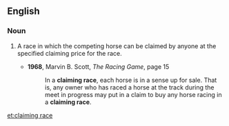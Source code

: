 ==English==
===Noun===
{{en-noun|sg=[[claiming]] [[race]]}}
# {{context|horse racing}} A race in which the competing horse can be claimed by anyone at the specified claiming price for the race.
#*'''1968''', Marvin B. Scott, ''The Racing Game'', page 15
#*:In a '''claiming race''', each horse is in a sense up for sale. That is, any owner who has raced a horse at the track during the meet in progress may put in a claim to buy any horse racing in a '''claiming race'''.

[[et:claiming race]]
